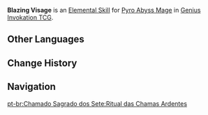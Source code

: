 {{Genius Invokation TCG Skill Infobox
|image      = Blazing Visage Character Card Skill.png
|type       = Elemental Skill
|character  = Pyro Abyss Mage
|element    = Pyro
|matching   = 3
|effect     = Deals 3 {{Color|Pyro DMG}}.
|order      = 2
}}
'''Blazing Visage''' is an [[Character Card Elemental Skill|Elemental Skill]] for [[Pyro Abyss Mage (Character Card)|Pyro Abyss Mage]] in [[Genius Invokation TCG]].

==Other Languages==
{{Other Languages
|en      = Blazing Visage
|zhs     = 灼面的祭法
|zhs_rm  = Zhuómiàn de Jìfǎ
|zht     = 灼面的祭法
|zht_rm  = Zhuómiàn de Jìfǎ
|zh_tl   = Sacrificial Law of Burning Faces
|ja      = 灼熱の祭法
|ja_rm   = Shakunetsu no Saihou{{Assumed}}
|ja_tl   = Scorching Law of Sacrifices
|zhja_note = The {{Lang|[[wikisource:zh/禮記/祭法|Law of Sacrifices]]|zh=祭法|zh_rm=Jìfǎ}} is one of the sections of the {{Lang|{{w|Book of Rites}}|zh=禮記|zh_rm=Lǐjì}}, a collection of Warring States era texts describing various ceremonies and rituals of the Zhou dynasty. The Law of Sacrifices covers how offerings should be done and what offerings are appropriate for visitations to temples and ancestral gravesites.
|ko      = 작면의 마법
|ko_rm   = Jangmyeon-ui Mabeop
|ko_tl   = Magic of Burning Face
|zhko_note={{zh|面}}/{{ko|면}} is likely referring to the three demon faces that spout fire in the Pyro Abyss Mage's Special Attack, which is portrayed on the card.
|es      = Ofrenda ardiente
|es_tl   = Flaming Offering
|fr      = Visage flamboyant
|fr_tl   = Blazing Visage
|ru      = Воздаяние огню
|ru_tl   = Fire Retribution
|th      = Blazing Visage
|vi      = Nghi Thức Nóng Chảy
|vi_tl   = 
|de      = Opferritual des Feuerscheins
|de_tl   = Sacrificial Ritual of the Fire Shine
|id      = Blazing Visage
|pt      = Ritual das Chamas Ardentes
|pt_tl   = 
|tr      = Yanma Ayini
|tr_tl   = 
|it      = Rituale della fiamma
|it_tl   = Ritual of the Flame
}}

==Change History==
{{Change History|3.3}}

==Navigation==
{{Genius Invokation TCG Skill Navbox|Pyro Abyss Mage}}
[[pt-br:Chamado Sagrado dos Sete:Ritual das Chamas Ardentes]]